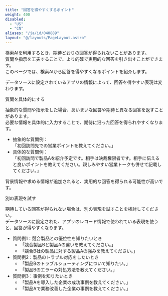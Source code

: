```yaml
---
title: "回答を得やすくするポイント"
weight: 400
disabled:
  - "US"
  - "CN"
aliases: "/ja/id/040889"
layout: "@/layouts/PageLayout.astro"
---
```



検索AIを利用するとき、期待どおりの回答が得られないことがあります。  
質問や指示を工夫することで、より的確で実用的な回答を引き出すことができます。  
このページでは、検索AIから回答を得やすくなるポイントを紹介します。

データソースに設定されているアプリの情報によって、回答を得やすい表現は変わります。

<Heading level={2} id="assist_usage_prompt_search_10">質問を具体的にする</Heading>

抽象的な質問や指示をした場合、あいまいな回答や期待と異なる回答を返すことがあります。  
必要な情報を具体的に入力することで、期待に沿った回答を得られやすくなります。

* 抽象的な質問例：  
「初回訪問先での営業ポイントを教えてください。」
* 具体的な質問例：  
「初回訪問で製品Aを紹介予定です。相手は決裁権限者です。相手に伝えると良いポイントを教えてください。親しみやすい営業トークも併せて記載してください。」

背景情報や求める情報が追加されると、実用的な回答を得られる可能性が高いです。

<Heading level={2} id="assist_usage_prompt_search_20">別の表現を試す</Heading>

期待している回答が得られない場合は、別の表現を試すことを検討してください。  
データソースに設定された、アプリのレコード情報で使われている表現を使うと、回答が得やすくなります。

* 質問例1：競合製品との優位性を知りたいとき  
  * 「競合製品Bと製品Aの違いを教えてください。」
  * 「競合B社の製品に対する製品Aの強みを教えてください。」
* 質問例2：製品のトラブル対応をしたいとき  
  * 「製品Bのトラブルシューティングについて知りたい。」
  * 「製品Bのエラーの対処方法を教えてください。」
* 質問例3：事例を知りたいとき  
  * 「製品Aを導入した企業の成功事例を教えてください。」
  * 「製品Aで業務改善した企業の事例を教えてください。」
